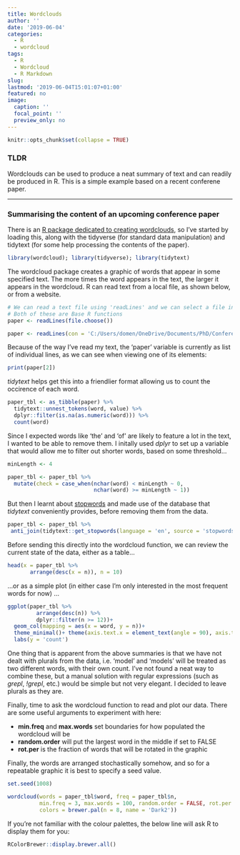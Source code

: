 ```yaml
---
title: Wordclouds
author: ''
date: '2019-06-04'
categories:
  - R
  - wordcloud
tags:
  - R
  - Wordcloud
  - R Markdown
slug: 
lastmod: '2019-06-04T15:01:07+01:00'
featured: no
image:
  caption: ''
  focal_point: ''
  preview_only: no
---
```


```r
knitr::opts_chunk$set(collapse = TRUE)
```

### TLDR
Wordclouds can be used to produce a neat summary of text and can readily be produced in R. This is a simple example based on a recent conferene paper.

---

### Summarising the content of an upcoming conference paper

There is an [R package dedicated to creating wordclouds](https://cran.r-project.org/web/packages/wordcloud/index.html), so I've started by loading this, along with the tidyverse (for standard data manipulation) and tidytext (for some help processing the contents of the paper).

```r
library(wordcloud); library(tidyverse); library(tidytext)
```

The wordcloud package creates a graphic of words that appear in some specified text. The more times the word appears in the text, the larger it appears in the wordcloud. R can read text from a local file, as shown below, or from a website.

```r
# We can read a text file using 'readLines' and we can select a file interactively using 'file.choose'
# Both of these are Base R functions
paper <- readLines(file.choose())
```

```r
paper <- readLines(con = 'C:/Users/domen/OneDrive/Documents/PhD/Conferences/IPW2019/Wordcloud/confPaper.txt')
```

Because of the way I've read my text, the 'paper' variable is currently as list of individual lines, as we can see when viewing one of its elements:
```r
print(paper[2])
```

*tidytext* helps get this into a friendlier format allowing us to count the occirence of each word.

```r
paper_tbl <- as_tibble(paper) %>% 
  tidytext::unnest_tokens(word, value) %>% 
  dplyr::filter(is.na(as.numeric(word))) %>% 
  count(word)
```

Since I expected words like 'the' and 'of' are likely to feature a lot in the text, I wanted to be able to remove them. I initally used *dplyr* to set up a variable that would allow me to filter out shorter words, based on some threshold...

```r
minLength <- 4

paper_tbl <- paper_tbl %>% 
  mutate(check = case_when(nchar(word) < minLength ~ 0,
                           nchar(word) >= minLength ~ 1))
```

But then I learnt about [stopwords](https://en.wikipedia.org/wiki/Stop_words) and made use of the database that *tidytext* conveniently provides, before removing them from the data.

```r
paper_tbl <- paper_tbl %>%  
 anti_join(tidytext::get_stopwords(language = 'en', source = 'stopwords-iso'))
```

Before sending this directly into the wordcloud function, we can review the current state of the data, either as a table...

```r
head(x = paper_tbl %>% 
       arrange(desc(x = n)), n = 10)
```
...or as a simple plot (in either case I'm only interested in the most frequent words for now) ...

```r

ggplot(paper_tbl %>% 
         arrange(desc(n)) %>% 
         dplyr::filter(n >= 12))+
  geom_col(mapping = aes(x = word, y = n))+
  theme_minimal()+ theme(axis.text.x = element_text(angle = 90), axis.title.x = element_blank())+
  labs(y = 'count')
```

One thing that is apparent from the above summaries is that we have not dealt with plurals from the data, i.e. 'model' and 'models' will be treated as two different words, with their own count. I've not found a neat way to combine these, but a manual solution with regular expressions (such as *grepl*, *!grepl*, etc.) would be simple but not very elegant. I decided to leave plurals as they are.

Finally, time to ask the wordcloud function to read and plot our data. There are some useful arguments to experiment with here:

 * **min.freq** and **max.words** set boundaries for how populated the wordcloud will be
 * **random.order** will put the largest word in the middle if set to FALSE
 * **rot.per** is the fraction of words that will be rotated in the graphic
 
Finally, the words are arranged stochastically somehow, and so for a repeatable graphic it is best to specify a seed value.

```r
set.seed(1008) 

wordcloud(words = paper_tbl$word, freq = paper_tbl$n, 
          min.freq = 3, max.words = 100, random.order = FALSE, rot.per = 0.25,
          colors = brewer.pal(n = 8, name = 'Dark2'))

```

If you're not familiar with the colour palettes, the below line will ask R to display them for you:
```r
RColorBrewer::display.brewer.all()
```

